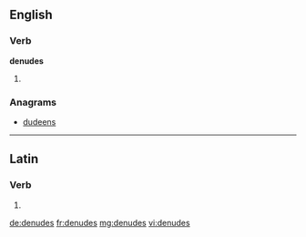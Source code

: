 ==English==

===Verb===
'''denudes'''

# {{third-person singular of|denude}}

===Anagrams===
* [[dudeens#English|dudeens]]

----

==Latin==

===Verb===
{{la-verb-form|dēnūdēs}}

# {{conjugation of|denudo|dēnūdō|2|s|pres|act|sub|lang=la}}


[[de:denudes]]
[[fr:denudes]]
[[mg:denudes]]
[[vi:denudes]]